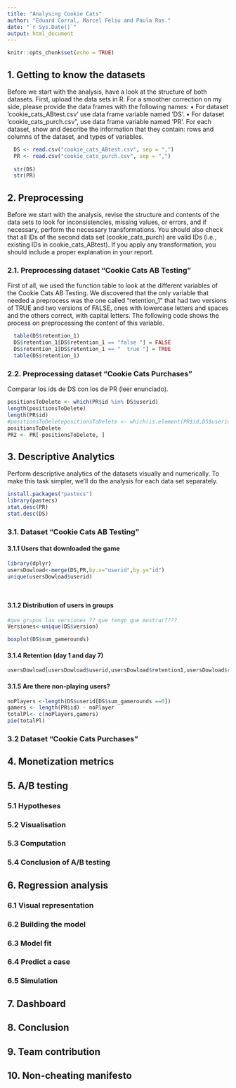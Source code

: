 ```yaml
---
title: "Analysing Cookie Cats"
author: "Eduard Corral, Marcel Feliu and Paula Ros."
date: "`r Sys.Date()`"
output: html_document
---
```


```r
knitr::opts_chunk$set(echo = TRUE)
```

## 1. Getting to know the datasets

Before we start with the analysis, have a look at the structure of both datasets. First, upload the data sets in
R. For a smoother correction on my side, please provide the data frames with the following names:
• For dataset ‘cookie_cats_ABtest.csv‘ use data frame variable named ‘DS‘.
• For dataset ‘cookie_cats_purch.csv", use data frame variable named ‘PR‘.
For each dataset, show and describe the information that they contain: rows and columns of the dataset, and
types of variables.

```r
  DS <- read.csv("cookie_cats_ABtest.csv", sep = ",")
  PR <- read.csv("cookie_cats_purch.csv", sep = ",")
  
  str(DS)
  str(PR)
```

## 2. Preprocessing

Before we start with the analysis, revise the structure and contents of the data sets to look for inconsistencies,
missing values, or errors, and if necessary, perform the necessary transformations. You should also check that
all IDs of the second data set (cookie_cats_purch) are valid IDs (i.e., existing IDs in cookie_cats_ABtest).
If you apply any transformation, you should include a proper explanation in your report.

### 2.1. Preprocessing dataset “Cookie Cats AB Testing”

First of all, we used the function table to look at the different variables of the Cookie Cats AB Testing. We discovered that the only variable that needed a preprocess was the one called "retention_1" that had two versions of TRUE and two versions of FALSE,
ones with lowercase letters and spaces and the others correct, with capital letters. The following code shows the process on preprocessing the content of this variable.

```r
  table(DS$retention_1)
  DS$retention_1[DS$retention_1 == "false "] = FALSE
  DS$retention_1[DS$retention_1 == "  true "] = TRUE
  table(DS$retention_1)
```

### 2.2. Preprocessing dataset “Cookie Cats Purchases”

Comparar los ids de DS con los de PR (leer enunciado).

```r

positionsToDelete <- which(PR$id %in% DS$userid)
length(positionsToDelete)
length(PR$id)
#positionsToDeletepositionsToDelete <- which(is.element(PR$id,DS$userid)) 
positionsToDelete
PR2 <- PR[-positionsToDelete, ]

```

## 3. Descriptive Analytics

Perform descriptive analytics of the datasets visually and numerically. To make this task simpler, we’ll do
the analysis for each data set separately.
```r
install.packages("pastecs")
library(pastecs)
stat.desc(PR)
stat.desc(DS)

```

### 3.1. Dataset “Cookie Cats AB Testing”
#### 3.1.1 Users that downloaded the game
```r
library(dplyr)
usersDowload<-merge(DS,PR,by.x="userid",by.y="id")
unique(usersDowload$userid)

          
```
#### 3.1.2 Distribution of users in groups
```r
#que grupos las versiones ?? que tengo que mostrar????
Versiones<-unique(DS$version)

```



```r

boxplot(DS$sum_gamerounds)

```
#### 3.1.4 Retention (day 1 and day 7)

```r

usersDowload[usersDowload$userid,usersDowload$retention1,usersDowload$retention_7]

```
        

#### 3.1.5 Are there non-playing users?
```r

noPlayers <-length(DS$userid[DS$sum_gamerounds ==0])
gamers <- length(PR$id) - noPlayer
totalPl<- c(noPlayers,gamers)
pie(totalPl)

```

### 3.2 Dataset “Cookie Cats Purchases”

## 4. Monetization metrics

## 5. A/B testing
### 5.1 Hypotheses
### 5.2 Visualisation
### 5.3 Computation
### 5.4 Conclusion of A/B testing

## 6. Regression analysis
### 6.1 Visual representation
### 6.2 Building the model
### 6.3 Model fit
### 6.4 Predict a case
### 6.5 Simulation

## 7. Dashboard

## 8. Conclusion

## 9. Team contribution

## 10. Non-cheating manifesto

